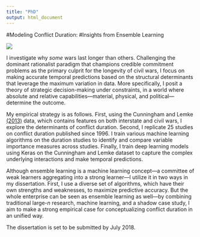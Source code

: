 ```yaml
---
title: "PhD"
output: html_document
---
```


#Modeling Conflict Duration:
#Insights from Ensemble Learning
\

![](/img/ensemble.png)

I investigate why *some* wars last longer than others. Challenging the dominant rationalist paradigm that champions credible commitment problems as the primary culprit for the longevity of civil wars, I focus on making accurate temporal predictions based on the structural determinants that leverage the maximum variation in data. More specifically, I posit a theory of strategic decision-making under constraints, in a world where absolute and relative capabilities---material, physical, and political---determine the outcome.

My empirical strategy is as follows. First, using the Cunningham and Lemke [(2013)](https://www.researchgate.net/publication/259435120_Combining_Civil_and_Interstate_Wars) data, which contains features on both interstate and civil wars, I explore the determinants of conflict duration. Second, I replicate 25 studies on conflict duration published since 1996. I train various machine learning algorithms on the duration studies to identify and compare variable importance measures across studies. Finally, I train deep learning models using Keras on the Cunningham and Lemke dataset to capture the complex underlying interactions and make temporal predictions.

Although ensemble learning is a machine learning concept---a committee of weak learners aggregating into a strong learner---I utilize it in two ways in my dissertation. First, I use a diverse set of algorithms, which have their own strengths and weaknesses, to maximize predictive accuracy. But the whole enterprise can be seen as ensemble learning as well---by combining traditional large-*n* research, machine learning, and a shadow case study, I aim to make a strong empirical case for conceptualizing conflict duration in an unified way.

The dissertation is set to be submitted by July 2018.